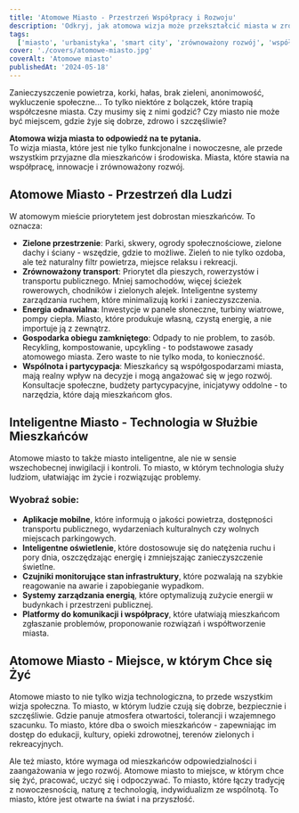 ```yaml
---
title: 'Atomowe Miasto - Przestrzeń Współpracy i Rozwoju'
description: 'Odkryj, jak atomowa wizja może przekształcić miasta w zrównoważone, inteligentne i przyjazne dla mieszkańców ekosystemy, gdzie technologia służy dobru wspólnemu.'
tags:
  ['miasto', 'urbanistyka', 'smart city', 'zrównoważony rozwój', 'współpraca']
cover: './covers/atomowe-miasto.jpg'
coverAlt: 'Atomowe miasto'
publishedAt: '2024-05-18'
---
```


Zanieczyszczenie powietrza, korki, hałas, brak zieleni, anonimowość, wykluczenie społeczne... To tylko niektóre z bolączek, które trapią współczesne miasta. Czy musimy się z nimi godzić? Czy miasto nie może być miejscem, gdzie żyje się dobrze, zdrowo i szczęśliwie?

**Atomowa wizja miasta to odpowiedź na te pytania.**  
To wizja miasta, które jest nie tylko funkcjonalne i nowoczesne, ale przede wszystkim przyjazne dla mieszkańców i środowiska. Miasta, które stawia na współpracę, innowacje i zrównoważony rozwój.

## Atomowe Miasto - Przestrzeń dla Ludzi

W atomowym mieście priorytetem jest dobrostan mieszkańców. To oznacza:

- **Zielone przestrzenie**: Parki, skwery, ogrody społecznościowe, zielone dachy i ściany - wszędzie, gdzie to możliwe. Zieleń to nie tylko ozdoba, ale też naturalny filtr powietrza, miejsce relaksu i rekreacji.
- **Zrównoważony transport**: Priorytet dla pieszych, rowerzystów i transportu publicznego. Mniej samochodów, więcej ścieżek rowerowych, chodników i zielonych alejek. Inteligentne systemy zarządzania ruchem, które minimalizują korki i zanieczyszczenia.
- **Energia odnawialna**: Inwestycje w panele słoneczne, turbiny wiatrowe, pompy ciepła. Miasto, które produkuje własną, czystą energię, a nie importuje ją z zewnątrz.
- **Gospodarka obiegu zamkniętego**: Odpady to nie problem, to zasób. Recykling, kompostowanie, upcykling - to podstawowe zasady atomowego miasta. Zero waste to nie tylko moda, to konieczność.
- **Wspólnota i partycypacja**: Mieszkańcy są współgospodarzami miasta, mają realny wpływ na decyzje i mogą angażować się w jego rozwój. Konsultacje społeczne, budżety partycypacyjne, inicjatywy oddolne - to narzędzia, które dają mieszkańcom głos.

## Inteligentne Miasto - Technologia w Służbie Mieszkańców

Atomowe miasto to także miasto inteligentne, ale nie w sensie wszechobecnej inwigilacji i kontroli. To miasto, w którym technologia służy ludziom, ułatwiając im życie i rozwiązując problemy.

### Wyobraź sobie:

- **Aplikacje mobilne**, które informują o jakości powietrza, dostępności transportu publicznego, wydarzeniach kulturalnych czy wolnych miejscach parkingowych.
- **Inteligentne oświetlenie**, które dostosowuje się do natężenia ruchu i pory dnia, oszczędzając energię i zmniejszając zanieczyszczenie świetlne.
- **Czujniki monitorujące stan infrastruktury**, które pozwalają na szybkie reagowanie na awarie i zapobieganie wypadkom.
- **Systemy zarządzania energią**, które optymalizują zużycie energii w budynkach i przestrzeni publicznej.
- **Platformy do komunikacji i współpracy**, które ułatwiają mieszkańcom zgłaszanie problemów, proponowanie rozwiązań i współtworzenie miasta.

## Atomowe Miasto - Miejsce, w którym Chce się Żyć

Atomowe miasto to nie tylko wizja technologiczna, to przede wszystkim wizja społeczna. To miasto, w którym ludzie czują się dobrze, bezpiecznie i szczęśliwie. Gdzie panuje atmosfera otwartości, tolerancji i wzajemnego szacunku. To miasto, które dba o swoich mieszkańców - zapewniając im dostęp do edukacji, kultury, opieki zdrowotnej, terenów zielonych i rekreacyjnych.

Ale też miasto, które wymaga od mieszkańców odpowiedzialności i zaangażowania w jego rozwój. Atomowe miasto to miejsce, w którym chce się żyć, pracować, uczyć się i odpoczywać. To miasto, które łączy tradycję z nowoczesnością, naturę z technologią, indywidualizm ze wspólnotą. To miasto, które jest otwarte na świat i na przyszłość.

